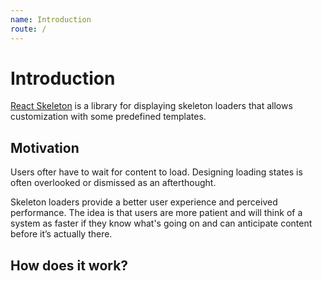 ```yaml
---
name: Introduction
route: /
---
```



# Introduction

[React Skeleton](https://github.com/nejcm/react-skeleton) is a library for
displaying skeleton loaders that allows customization with some predefined
templates.

## Motivation

Users ofter have to wait for content to load. Designing loading states is often
overlooked or dismissed as an afterthought.

Skeleton loaders provide a better user experience and perceived performance. The
idea is that users are more patient and will think of a system as faster if they
know what's going on and can anticipate content before it’s actually there.

## How does it work?

<PageRef to="getting-started" name="Getting started" />

